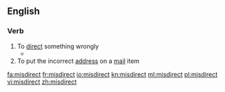 ==English==

===Verb===
{{en-verb}}

# To [[direct]] something wrongly
#*{{quote-news
    | date = 21 August 2012
    | first = Ed
    | last = Pilkington
    | title = Death penalty on trial: should Reggie Clemons live or die?
    | newspaper = The Guardian
    | url = http://www.guardian.co.uk/world/2012/aug/21/death-penalty-trial-reggie-clemons?newsfeed=true
    | page = 
    | passage = In this account of events, the cards were stacked against Clemons from the beginning. His appeal lawyers have argued that he was physically beaten into making a confession, the jury was wrongfully selected and '''misdirected''', and his conviction largely achieved on individual testimony with no supporting forensic evidence presented.}}
# To put the incorrect [[address]] on a [[mail]] item

[[fa:misdirect]]
[[fr:misdirect]]
[[io:misdirect]]
[[kn:misdirect]]
[[ml:misdirect]]
[[pl:misdirect]]
[[vi:misdirect]]
[[zh:misdirect]]
